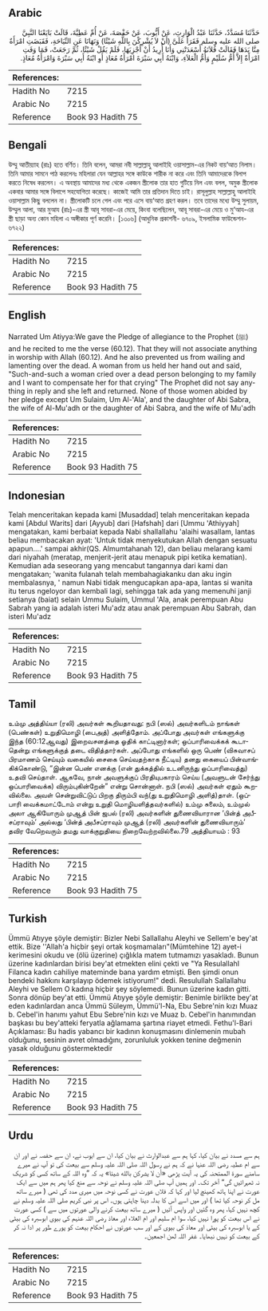 ## Arabic


<div dir="rtl" lang="ar" style={{fontSize:'larger',backgroundColor:'#f8f9fa',padding:20}}>
حَدَّثَنَا مُسَدَّدٌ، حَدَّثَنَا عَبْدُ الْوَارِثِ، عَنْ أَيُّوبَ، عَنْ حَفْصَةَ، عَنْ أُمِّ عَطِيَّةَ، قَالَتْ بَايَعْنَا النَّبِيَّ صلى الله عليه وسلم فَقَرَأَ عَلَىَّ ‏(‏أَنْ لاَ يُشْرِكْنَ بِاللَّهِ شَيْئًا‏)‏ وَنَهَانَا عَنِ النِّيَاحَةِ، فَقَبَضَتِ امْرَأَةٌ مِنَّا يَدَهَا فَقَالَتْ فُلاَنَةُ أَسْعَدَتْنِي وَأَنَا أُرِيدُ أَنْ أَجْزِيَهَا، فَلَمْ يَقُلْ شَيْئًا، ثُمَّ رَجَعَتْ، فَمَا وَفَتِ امْرَأَةٌ إِلاَّ أُمُّ سُلَيْمٍ وَأُمُّ الْعَلاَءِ، وَابْنَةُ أَبِي سَبْرَةَ امْرَأَةُ مُعَاذٍ أَوِ ابْنَةُ أَبِي سَبْرَةَ وَامْرَأَةُ مُعَاذٍ‏.‏
</div>
<div style={{backgroundColor:'#f8f9fa',padding:20, marginBottom: 10}}><table> <thead> <tr> <th>References:</th> <th></th> </tr> </thead> <tbody><tr><td>Hadith No</td><td>7215</td></tr><tr><td>Arabic No</td><td>7215</td></tr><tr><td>Reference</td><td>Book 93 Hadith 75</td></tr></tbody></table></div>

## Bengali


<div dir="ltr" lang="bn" style={{fontSize:'larger',backgroundColor:'#f8f9fa',padding:20}}>
উম্মু আতীয়্যাহ (রাঃ) হতে বর্ণিত। তিনি বলেন, আমরা নবী সাল্লাল্লাহু আলাইহি ওয়াসাল্লাম-এর নিকট বায়‘আত নিলাম। তিনি আমার সামনে পাঠ করলেনঃ মহিলারা যেন আল্লাহর সঙ্গে কাউকে শারীক না করে এবং তিনি আমাদেরকে বিলাপ করতে নিষেধ করলেন। এ অবস্থায় আমাদের মধ্য থেকে একজন স্ত্রীলোক তার হাত গুটিয়ে নিল এবং বলল, অমুক স্ত্রীলোক একবার আমার সঙ্গে বিলাপে সহযোগিতা করেছে। কাজেই আমি তার প্রতিদান দিতে চাই। রাসূলুল্লাহ সাল্লাল্লাহু আলাইহি ওয়াসাল্লাম কিছু বললেন না। স্ত্রীলোকটি চলে গেল এবং পরে এসে বায়‘আত গ্রহণ করল। তবে তাদের মধ্যে উম্মু সুলায়ম, উম্মুল আলা, আর মুআয (রাঃ)-এর স্ত্রী আবূ সাবরা-এর মেয়ে, কিংবা বলেছিলেন, আবূ সাবরা-এর মেয়ে ও মু‘আয-এর স্ত্রী ছাড়া অন্য কোন মহিলা এ অঙ্গীকার পূর্ণ করেনি। [১৩০৬] (আধুনিক প্রকাশনী- ৬৭০৯, ইসলামিক ফাউন্ডেশন- ৬৭২২)
</div>
<div style={{backgroundColor:'#f8f9fa',padding:20, marginBottom: 10}}><table> <thead> <tr> <th>References:</th> <th></th> </tr> </thead> <tbody><tr><td>Hadith No</td><td>7215</td></tr><tr><td>Arabic No</td><td>7215</td></tr><tr><td>Reference</td><td>Book 93 Hadith 75</td></tr></tbody></table></div>

## English


<div dir="ltr" lang="en" style={{fontSize:'larger',backgroundColor:'#f8f9fa',padding:20}}>
Narrated Um Atiyya:We gave the Pledge of allegiance to the Prophet (ﷺ) and he recited to me the verse (60.12). That they will not associate anything in worship with Allah (60.12). And he also prevented us from wailing and lamenting over the dead. A woman from us held her hand out and said, "Such-and-such a woman cried over a dead person belonging to my family and I want to compensate her for that crying" The Prophet did not say anything in reply and she left and returned. None of those women abided by her pledge except Um Sulaim, Um Al-'Ala', and the daughter of Abi Sabra, the wife of Al-Mu'adh or the daughter of Abi Sabra, and the wife of Mu'adh
</div>
<div style={{backgroundColor:'#f8f9fa',padding:20, marginBottom: 10}}><table> <thead> <tr> <th>References:</th> <th></th> </tr> </thead> <tbody><tr><td>Hadith No</td><td>7215</td></tr><tr><td>Arabic No</td><td>7215</td></tr><tr><td>Reference</td><td>Book 93 Hadith 75</td></tr></tbody></table></div>

## Indonesian


<div dir="ltr" lang="id" style={{fontSize:'larger',backgroundColor:'#f8f9fa',padding:20}}>
Telah menceritakan kepada kami [Musaddad] telah menceritakan kepada kami [Abdul Warits] dari [Ayyub] dari [Hafshah] dari [Ummu 'Athiyyah] mengatakan, kami berbaiat kepada Nabi shallallahu 'alaihi wasallam, lantas beliau membacakan ayat: 'Untuk tidak menyekutukan Allah dengan sesuatu apapun….' sampai akhir(QS. Almumtahanah 12), dan beliau melarang kami dari niyahah (meratap, menjerit-jerit atau menapuk pipi ketika kematian). Kemudian ada seseorang yang mencabut tangannya dari kami dan mengatakan; 'wanita fulanah telah membahagiakanku dan aku ingin membalasnya, ' namun Nabi tidak mengucapkan apa-apa, lantas si wanita itu terus ngeloyor dan kembali lagi, sehingga tak ada yang memenuhi janji setianya (baiat) selain Ummu Sulaim, Ummul 'Ala, anak perempuan Abu Sabrah yang ia adalah isteri Mu'adz atau anak perempuan Abu Sabrah, dan isteri Mu'adz
</div>
<div style={{backgroundColor:'#f8f9fa',padding:20, marginBottom: 10}}><table> <thead> <tr> <th>References:</th> <th></th> </tr> </thead> <tbody><tr><td>Hadith No</td><td>7215</td></tr><tr><td>Arabic No</td><td>7215</td></tr><tr><td>Reference</td><td>Book 93 Hadith 75</td></tr></tbody></table></div>

## Tamil


<div dir="ltr" lang="ta" style={{fontSize:'larger',backgroundColor:'#f8f9fa',padding:20}}>
உம்மு அத்திய்யா (ரலி) அவர்கள் கூறியதாவது: நபி (ஸல்) அவர்களிடம் நாங்கள் (பெண்கள்) உறுதிமொழி (பைஅத்) அளித்தோம். அப்போது அவர்கள் எங்களுக்கு இந்த (60:12ஆவது) இறைவசனத்தை ஓதிக் காட்டினார்கள்; ஒப்பாரிவைக்கக் கூடாதென்று எங்களுக்குத் தடை விதித்தார்கள். அப்போது எங்களில் ஒரு பெண் (விசுவாசப் பிரமாணம் செய்யும் வகையில் சைகை செய்வதற்காக நீட்டிய) தனது கையைப் பின்வாங்கிக்கொண்டு, “இன்ன பெண் எனக்கு (என் துக்கத்தில் உடனிருந்து ஒப்பாரிவைத்து) உதவி செய்தாள். ஆகவே, நான் அவளுக்குப் பிரதியுபகாரம் செய்ய (அவளுடன் சேர்ந்து ஒப்பாரிவைக்க) விரும்புகின்றேன்” என்று சொன்னாள். நபி (ஸல்) அவர்கள் ஏதும் கூறவில்லை. அவள் சென்றுவிட்டுப் பிறகு திரும்பி வந்(து உறுதிமொழி அளித்)தாள். (ஒப்பாரி வைக்கமாட்டோம் என்று உறுதி மொழியளித்தவர்களில்) உம்மு சுலைம், உம்முல் அலா ஆகியோரும் முஆத் பின் ஜபல் (ரலி) அவர்களின் துணைவியாரான ‘பின்த் அபீசப்ராவும்’ அல்லது ‘பின்த் அபீசப்ராவும் முஆத் (ரலி) அவர்களின் துணைவியாரும்’ தவிர வேறெவரும் தமது வாக்குறுதியை நிறைவேற்றவில்லை.79 அத்தியாயம் : 93
</div>
<div style={{backgroundColor:'#f8f9fa',padding:20, marginBottom: 10}}><table> <thead> <tr> <th>References:</th> <th></th> </tr> </thead> <tbody><tr><td>Hadith No</td><td>7215</td></tr><tr><td>Arabic No</td><td>7215</td></tr><tr><td>Reference</td><td>Book 93 Hadith 75</td></tr></tbody></table></div>

## Turkish


<div dir="ltr" lang="tr" style={{fontSize:'larger',backgroundColor:'#f8f9fa',padding:20}}>
Ümmü Atıyye şöyle demiştir: Bizler Nebi Sallallahu Aleyhi ve Sellem'e bey'at ettik. Bize ''Allah'a hiçbir şeyi ortak koşmamaları"(Mümtehine 12) ayet-i kerimesini okudu ve (ölü üzerine) çığlıkla matem tutmamızı yasakladı. Bunun üzerine kadınlardan birisi bey'at etmekten elini çekti ve "Ya ResulallahI Filanca kadın cahiliye mateminde bana yardım etmişti. Ben şimdi onun bendeki hakkını karşılayıp ödemek istiyorum!" dedi. Resulullah Sallallahu Aleyhi ve Sellem O kadına hiçbir şey söylemedi. Bunun üzerine kadın gitti. Sonra dönüp bey'at etti. Ümmü Atıyye şöyle demiştir: Benimle birlikte bey'at eden kadınlardan anca Ümmü Süleym, Ümmü'l-Na, Ebu Sebre'nin kızı Muaz b. Cebel'in hanımı yahut Ebu Sebre'nin kızı ve Muaz b. Cebel'in hanımından başkası bu bey'atteki feryatla ağlamama şartına riayet etmedi. Fethu'l-Bari Açıklaması: Bu hadis yabancı bir kadının konuşmasını dinlemenin mubah olduğunu, sesinin avret olmadığını, zorunluluk yokken tenine değmenin yasak olduğunu göstermektedir
</div>
<div style={{backgroundColor:'#f8f9fa',padding:20, marginBottom: 10}}><table> <thead> <tr> <th>References:</th> <th></th> </tr> </thead> <tbody><tr><td>Hadith No</td><td>7215</td></tr><tr><td>Arabic No</td><td>7215</td></tr><tr><td>Reference</td><td>Book 93 Hadith 75</td></tr></tbody></table></div>

## Urdu


<div dir="rtl" lang="ur" style={{fontSize:'larger',backgroundColor:'#f8f9fa',padding:20}}>
ہم سے مسدد نے بیان کیا، کہا ہم سے عبدالوارث نے بیان کیا، ان سے ایوب نے، ان سے حفصہ نے اور ان سے ام عطیہ رضی اللہ عنہا نے کہ ہم نے رسول اللہ صلی اللہ علیہ وسلم سے بیعت کی تو آپ نے میرے سامنے سورۃ الممتحنہ کی یہ آیت پڑھی «أن لا يشركن بالله شيئا‏» یہ کہ ”وہ اللہ کے ساتھ کسی کو شریک نہ ٹھہرائیں گی“ آخر تک۔ اور ہمیں آپ صلی اللہ علیہ وسلم نے نوحہ سے منع کیا پھر ہم میں سے ایک عورت نے اپنا ہاتھ کھینچ لیا اور کہا کہ فلاں عورت نے کسی نوحہ میں میری مدد کی تھی ( میرے ساتھ مل کر نوحہ کیا تھا ) اور میں اسے اس کا بدلہ دینا چاہتی ہوں۔ اس پر نبی کریم صلی اللہ علیہ وسلم نے کچھ نہیں کہا، پھر وہ گئیں اور واپس آئیں ( میرے ساتھ بیعت کرنے والی عورتوں میں سے ) کسی عورت نے اس بیعت کو پورا نہیں کیا، سوا ام سلیم اور ام العلاء اور معاذ رضی اللہ عنہم کی بیوی ابوسبرہ کی بیٹی کے یا ابوسبرہ کی بیٹی اور معاذ کی بیوی کے اور سب عورتوں نے احکام بیعت کو پورے طور پر ادا نہ کر کے بیعت کو نہیں نبھایا۔ غفر اللہ لھن اجمعین۔
</div>
<div style={{backgroundColor:'#f8f9fa',padding:20, marginBottom: 10}}><table> <thead> <tr> <th>References:</th> <th></th> </tr> </thead> <tbody><tr><td>Hadith No</td><td>7215</td></tr><tr><td>Arabic No</td><td>7215</td></tr><tr><td>Reference</td><td>Book 93 Hadith 75</td></tr></tbody></table></div>